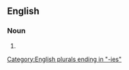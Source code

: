 ==English==

===Noun===
{{head|en|noun form}}

# {{plural of|amorality|lang=en}}

[[Category:English plurals ending in "-ies"]]